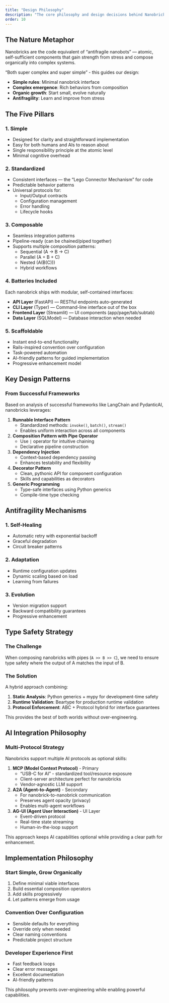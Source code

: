 ```yaml
---
title: "Design Philosophy"
description: "The core philosophy and design decisions behind Nanobricks"
order: 10
---
```


## The Nature Metaphor

Nanobricks are the code equivalent of "antifragile nanobots" — atomic, self-sufficient components that gain strength from stress and compose organically into complex systems.

"Both super complex and super simple" - this guides our design:


- **Simple rules**: Minimal nanobrick interface
- **Complex emergence**: Rich behaviors from composition
- **Organic growth**: Start small, evolve naturally
- **Antifragility**: Learn and improve from stress

## The Five Pillars

### 1. **Simple**

- Designed for clarity and straightforward implementation
- Easy for both humans and AIs to reason about
- Single responsibility principle at the atomic level
- Minimal cognitive overhead

### 2. **Standardized**

- Consistent interfaces — the "Lego Connector Mechanism" for code
- Predictable behavior patterns
- Universal protocols for:
  - Input/Output contracts
  - Configuration management
  - Error handling
  - Lifecycle hooks

### 3. **Composable**

- Seamless integration patterns
- Pipeline-ready (can be chained/piped together)
- Supports multiple composition patterns:
  - Sequential (A → B → C)
  - Parallel (A + B + C)
  - Nested (A(B(C)))
  - Hybrid workflows

### 4. **Batteries Included**

Each nanobrick ships with modular, self-contained interfaces:


- **API Layer** (FastAPI) — RESTful endpoints auto-generated
- **CLI Layer** (Typer) — Command-line interface out of the box
- **Frontend Layer** (Streamlit) — UI components (app/page/tab/subtab)
- **Data Layer** (SQLModel) — Database interaction when needed

### 5. **Scaffoldable**

- Instant end-to-end functionality
- Rails-inspired convention over configuration
- Task-powered automation
- AI-friendly patterns for guided implementation
- Progressive enhancement model

## Key Design Patterns

### From Successful Frameworks

Based on analysis of successful frameworks like LangChain and PydanticAI, nanobricks leverages:

1. **Runnable Interface Pattern**
   - Standardized methods: `invoke()`, `batch()`, `stream()`
   - Enables uniform interaction across all components

2. **Composition Pattern with Pipe Operator**
   - Use `|` operator for intuitive chaining
   - Declarative pipeline construction

3. **Dependency Injection**
   - Context-based dependency passing
   - Enhances testability and flexibility

4. **Decorator Pattern**
   - Clean, pythonic API for component configuration
   - Skills and capabilities as decorators

5. **Generic Programming**
   - Type-safe interfaces using Python generics
   - Compile-time type checking

## Antifragility Mechanisms

### 1. **Self-Healing**
- Automatic retry with exponential backoff
- Graceful degradation
- Circuit breaker patterns

### 2. **Adaptation**
- Runtime configuration updates
- Dynamic scaling based on load
- Learning from failures

### 3. **Evolution**
- Version migration support
- Backward compatibility guarantees
- Progressive enhancement

## Type Safety Strategy

### The Challenge

When composing nanobricks with pipes (`A >> B >> C`), we need to ensure type safety where the output of A matches the input of B.

### The Solution

A hybrid approach combining:

1. **Static Analysis**: Python generics + mypy for development-time safety
2. **Runtime Validation**: Beartype for production runtime validation  
3. **Protocol Enforcement**: ABC + Protocol hybrid for interface guarantees

This provides the best of both worlds without over-engineering.

## AI Integration Philosophy

### Multi-Protocol Strategy

Nanobricks support multiple AI protocols as optional skills:

1. **MCP (Model Context Protocol)** - Primary
   - "USB-C for AI" - standardized tool/resource exposure
   - Client-server architecture perfect for nanobricks
   - Vendor-agnostic LLM support

2. **A2A (Agent-to-Agent)** - Secondary
   - For nanobrick-to-nanobrick communication
   - Preserves agent opacity (privacy)
   - Enables multi-agent workflows

3. **AG-UI (Agent User Interaction)** - UI Layer
   - Event-driven protocol
   - Real-time state streaming
   - Human-in-the-loop support

This approach keeps AI capabilities optional while providing a clear path for enhancement.

## Implementation Philosophy

### Start Simple, Grow Organically

1. Define minimal viable interfaces
2. Build essential composition operators
3. Add skills progressively
4. Let patterns emerge from usage

### Convention Over Configuration

- Sensible defaults for everything
- Override only when needed
- Clear naming conventions
- Predictable project structure

### Developer Experience First

- Fast feedback loops
- Clear error messages
- Excellent documentation
- AI-friendly patterns

This philosophy prevents over-engineering while enabling powerful capabilities.
